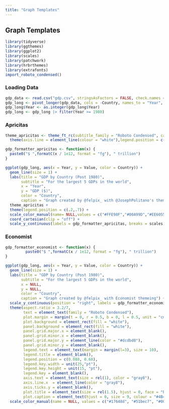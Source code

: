 ```yaml
---
title: "Graph Templates"
---
```


## Graph Templates

```r
library(tidyverse)
library(ggthemes)
library(ggplot2)
library(scales)
library(patchwork)
library(hrbrthemes)
library(extrafonts)
import_roboto_condensed()
```

### Loading Data
```r
gdp_data <- read.csv("gdp.csv", stringsAsFactors = FALSE, check.names = FALSE)
gdp_long <- pivot_longer(gdp_data, cols = -Country, names_to = "Year", values_to = "Value")
gdp_long$Year <- as.integer(gdp_long$Year)
gdp_long <- gdp_long |> filter(Year >= 1980)
```



### Apricitas
```r

theme_apricitas <- theme_ft_rc(subtitle_family = "Roboto Condensed", caption_family = "Roboto Condensed") +
  theme(axis.line = element_line(colour = "white"),legend.position = c(.95,.95),legend.text = element_text(size = 11, color = "white"))

gdp_formatter_apricitas <- function(x) {
  paste0("$ ",formatC(x / 1e12, format = "fg"), " trillion")
}

ggplot(gdp_long, aes(x = Year, y = Value, color = Country)) +
  geom_line(size = 1) +
  labs(title = "GDP by Country (Post 1980)",
       subtitle = "For the largest 5 GDPs in the world",
       x = "Year",
       y = "GDP ($)",
       color = "Country",
       caption = "Graph created by @felpix_ with @JosephPolitano's themeing") +
  theme_apricitas +
  theme(legend.position = c(.2,.7)) +
  scale_color_manual(name= NULL,values = c("#FFE98F","#00A99D","#EE6055","#A7ACD9","#9ffa96")) +
  coord_cartesian(clip = "off") +
  scale_y_continuous(labels = gdp_formatter_apricitas, breaks = scales::pretty_breaks(n = 10))
```
### Economist
```r

gdp_formatter_economist <- function(x) {
         paste0("$ ",formatC(x / 1e12, format = "fg"), " trillion")
}

ggplot(gdp_long, aes(x = Year, y = Value, color = Country)) +
  geom_line(size = 1) +
  labs(title = "GDP by Country (Post 1980)",
       subtitle = "For the largest 5 GDPs in the world",
       x = NULL,
       y = NULL,
       color = "Country",
       caption = "Graph created by @felpix_ with Economist themeing") +
  scale_y_continuous(position = "right", labels = gdp_formatter_economist, breaks = scales::pretty_breaks(n = 10)) +
  theme(aspect.ratio = 3.2/7,
        text = element_text(family = "Roboto Condensed"),
        plot.margin = margin(t = 0, r = 0.5, b = 0, l = 0.5, unit = "cm"),
        plot.background = element_rect(fill = "white"),
        panel.background = element_rect(fill = "white"),
        panel.grid.major.x = element_blank(),
        panel.grid.minor.x = element_blank(),
        panel.grid.major.y = element_line(color = "#dcdbd8"),
        panel.grid.minor.y = element_blank(),
        legend.text = element_text(margin = margin(l=3), size = 10),
        legend.title = element_blank(),
        legend.position = c(0.088, 0.68),
        legend.key.width = unit(25,"pt"),
        legend.key.height = unit(15, "pt"),
        legend.key = element_blank(),
        axis.text = element_text(size = rel(1), color = "gray8"),
        axis.line.x  = element_line(color = "gray8"),
        axis.ticks.y = element_blank(),
        plot.title = element_text(size = rel(1.5), hjust = 0, face = "bold"),
        plot.caption = element_text(hjust = 0, size = 9, colour = "#4B4B4B")) +
  scale_color_manual(name = NULL, values = c("#17648d", "#51bec7", "#008c8f", "#d6ab63", "#843844"))
```


